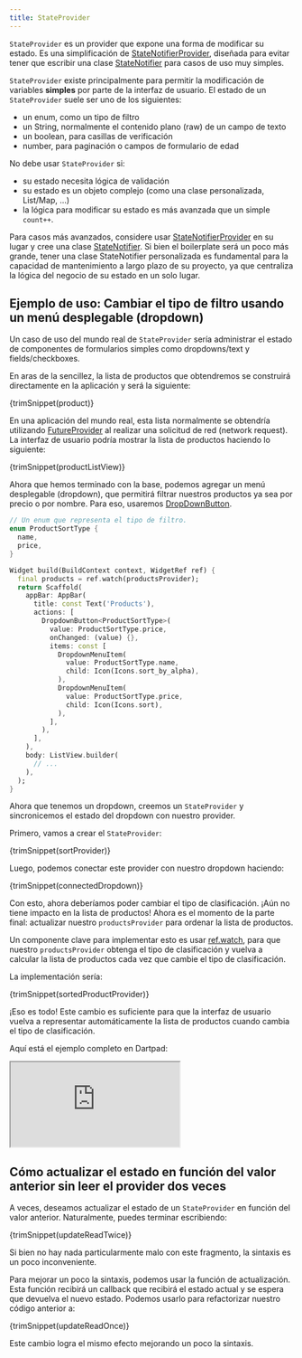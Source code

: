 ```yaml
---
title: StateProvider
---
```



`StateProvider` es un provider que expone una forma de modificar su estado. 
Es una simplificación de [StateNotifierProvider], diseñada para evitar tener 
que escribir una clase [StateNotifier] para casos de uso muy simples.

`StateProvider` existe principalmente para permitir la modificación de variables **simples** por 
parte de la interfaz de usuario. El estado de un `StateProvider` suele ser uno de los siguientes:

- un enum, como un tipo de filtro 
- un String, normalmente el contenido plano (raw) de un campo de texto 
- un boolean, para casillas de verificación 
- number, para paginación o campos de formulario de edad

No debe usar `StateProvider` si:

- su estado necesita lógica de validación
- su estado es un objeto complejo (como una clase personalizada, List/Map, ...)
- la lógica para modificar su estado es más avanzada que un simple `count++`.

Para casos más avanzados, considere usar [StateNotifierProvider] en su lugar y cree una clase [StateNotifier].
Si bien el boilerplate será un poco más grande, tener una clase StateNotifier 
personalizada es fundamental para la capacidad de mantenimiento a largo plazo de su proyecto, 
ya que centraliza la lógica del negocio de su estado en un solo lugar.


## Ejemplo de uso: Cambiar el tipo de filtro usando un menú desplegable (dropdown)

Un caso de uso del mundo real de `StateProvider` sería administrar el estado de componentes 
de formularios simples como dropdowns/text y fields/checkboxes.

En aras de la sencillez, la lista de productos que obtendremos se construirá 
directamente en la aplicación y será la siguiente:

<CodeBlock>{trimSnippet(product)}</CodeBlock>

En una aplicación del mundo real, esta lista normalmente se obtendría utilizando 
[FutureProvider] al realizar una solicitud de red (network request). La interfaz de usuario podría mostrar 
la lista de productos haciendo lo siguiente:

<CodeBlock>{trimSnippet(productListView)}</CodeBlock>

Ahora que hemos terminado con la base, podemos agregar un menú desplegable (dropdown), 
que permitirá filtrar nuestros productos ya sea por precio o por nombre.
Para eso, usaremos [DropDownButton](https://api.flutter.dev/flutter/material/DropdownButton-class.html).

```dart
// Un enum que representa el tipo de filtro.
enum ProductSortType {
  name,
  price,
}

Widget build(BuildContext context, WidgetRef ref) {
  final products = ref.watch(productsProvider);
  return Scaffold(
    appBar: AppBar(
      title: const Text('Products'),
      actions: [
        DropdownButton<ProductSortType>(
          value: ProductSortType.price,
          onChanged: (value) {},
          items: const [
            DropdownMenuItem(
              value: ProductSortType.name,
              child: Icon(Icons.sort_by_alpha),
            ),
            DropdownMenuItem(
              value: ProductSortType.price,
              child: Icon(Icons.sort),
            ),
          ],
        ),
      ],
    ),
    body: ListView.builder(
      // ... 
    ),
  );
}
```

Ahora que tenemos un dropdown, creemos un `StateProvider` 
y sincronicemos el estado del dropdown con nuestro provider.

Primero, vamos a crear el `StateProvider`:

<CodeBlock>{trimSnippet(sortProvider)}</CodeBlock>

Luego, podemos conectar este provider con nuestro dropdown haciendo:

<CodeBlock>{trimSnippet(connectedDropdown)}</CodeBlock>

Con esto, ahora deberíamos poder cambiar el tipo de clasificación. 
¡Aún no tiene impacto en la lista de productos! Ahora es el momento de la parte final: 
actualizar nuestro `productsProvider` para ordenar la lista de productos.

Un componente clave para implementar esto es usar [ref.watch], para que nuestro `productsProvider` 
obtenga el tipo de clasificación y vuelva a calcular la lista de productos cada vez que cambie 
el tipo de clasificación.

La implementación sería:

<CodeBlock>{trimSnippet(sortedProductProvider)}</CodeBlock>

¡Eso es todo! Este cambio es suficiente para que la interfaz de usuario vuelva a representar 
automáticamente la lista de productos cuando cambia el tipo de clasificación. 

Aquí está el ejemplo completo en Dartpad:

<iframe
  src="https://dartpad.dev/embed-flutter.html?gh_owner=rrousselGit&gh_repo=river_pod&gh_path=website%2Fdocs%2Fproviders%2Fstate_provider"
  style={{ border: 0, width: "100%", aspectRatio: "2/1.5" }}
></iframe>

## Cómo actualizar el estado en función del valor anterior sin leer el provider dos veces

A veces, deseamos actualizar el estado de un `StateProvider` en función del valor anterior. 
Naturalmente, puedes terminar escribiendo:

<CodeBlock>{trimSnippet(updateReadTwice)}</CodeBlock>

Si bien no hay nada particularmente malo con este fragmento, la sintaxis es un poco inconveniente.

Para mejorar un poco la sintaxis, podemos usar la función de actualización. Esta función 
recibirá un callback que recibirá el estado actual y se espera que devuelva 
el nuevo estado. Podemos usarlo para refactorizar nuestro código anterior a:

<CodeBlock>{trimSnippet(updateReadOnce)}</CodeBlock>

Este cambio logra el mismo efecto mejorando un poco la sintaxis.

[ref.watch]: ../concepts/reading#uso-de-refwatch-para-observar-a-un-provider
[ref.read]: ../concepts/reading#uso-de-refread-para-obtener-el-estado-de-un-provider-una-vez
[statenotifierprovider]: ./state_notifier_provider
[futureprovider]: ./future_provider
[statenotifier]: https://pub.dev/documentation/state_notifier/latest/state_notifier/StateNotifier-class.html
[provider]: ./provider
[asyncvalue]: https://pub.dev/documentation/riverpod/latest/riverpod/AsyncValue-class.html
[future]: https://api.dart.dev/dart-async/Future-class.html
[family]: ../concepts/modifiers/family
